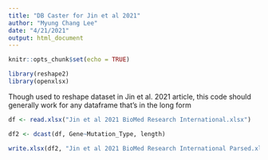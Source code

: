 ```yaml
---
title: "DB Caster for Jin et al 2021"
author: "Myung Chang Lee"
date: "4/21/2021"
output: html_document
---
```


```r
knitr::opts_chunk$set(echo = TRUE)

library(reshape2)
library(openxlsx)

```

Though used to reshape dataset in Jin et al. 2021 article, this code should generally work for any dataframe that's in the long form 



```r

df <- read.xlsx("Jin et al 2021 BioMed Research International.xlsx")

df2 <- dcast(df, Gene~Mutation_Type, length)

write.xlsx(df2, "Jin et al 2021 BioMed Research International Parsed.xlsx")


```

